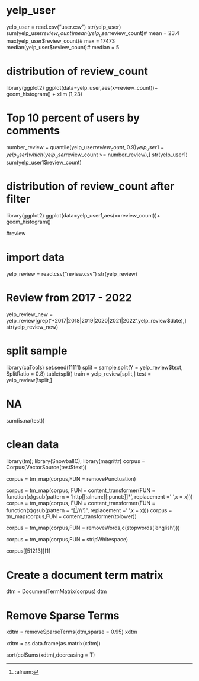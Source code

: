 
# yelp_user

yelp_user = read.csv("user.csv")
str(yelp_user)
sum(yelp_user$review_count)
mean(yelp_user$review_count)# mean = 23.4
max(yelp_user$review_count)# max = 17473
median(yelp_user$review_count)# median = 5

# distribution of review_count
library(ggplot2)
ggplot(data=yelp_user,aes(x=review_count))+
  geom_histogram() + xlim (1,23)


# Top 10 percent of users by comments
number_review = quantile(yelp_user$review_count,0.9)
yelp_user1 = yelp_user[which(yelp_user$review_count >= number_review),]
str(yelp_user1)
sum(yelp_user1$review_count)

# distribution of review_count after filter
library(ggplot2)
ggplot(data=yelp_user1,aes(x=review_count))+
  geom_histogram()


#review

# import data
yelp_review = read.csv("review.csv")
str(yelp_review)

# Review from 2017 - 2022
yelp_review_new = yelp_review[grep('*2017|2018|2019|2020|2021|2022',yelp_review$date),]
str(yelp_review_new)


# split sample
library(caTools)
set.seed(11111)
split = sample.split(Y = yelp_review$text, SplitRatio = 0.8)
table(split)
train = yelp_review[split,]
test = yelp_review[!split,]


# NA
sum(is.na(test))

# clean data

library(tm); library(SnowballC); library(magrittr)
corpus = Corpus(VectorSource(test$text))

corpus = tm_map(corpus,FUN = removePunctuation)

corpus = tm_map(corpus,
                FUN = content_transformer(FUN = function(x)gsub(pattern = 'http[[:alnum:][:punct:]]*',
                                                                replacement = ' ',x = x)))
corpus = tm_map(corpus,
                FUN = content_transformer(FUN = function(x)gsub(pattern = "[^[:alnum:]///']",
                                                                replacement = ' ',x = x)))
corpus = tm_map(corpus,FUN = content_transformer(tolower))

corpus = tm_map(corpus,FUN = removeWords,c(stopwords('english')))

corpus = tm_map(corpus,FUN = stripWhitespace)


corpus[[51213]][1]

# Create a document term matrix
dtm = DocumentTermMatrix(corpus)
dtm

# Remove Sparse Terms
xdtm = removeSparseTerms(dtm,sparse = 0.95)
xdtm

xdtm = as.data.frame(as.matrix(xdtm))

sort(colSums(xdtm),decreasing = T)





